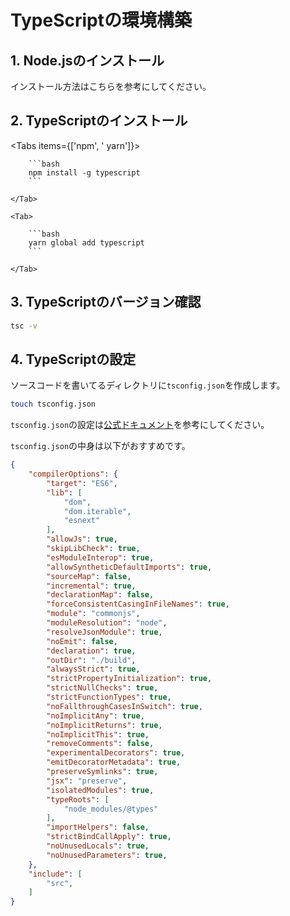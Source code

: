 
# TypeScriptの環境構築

## 1. Node.jsのインストール

インストール方法は<GetCodeLink path="/chapters/nodejs/2.environment">こちら</GetCodeLink>を参考にしてください。

## 2. TypeScriptのインストール

<Tabs items={['npm', ' yarn']}>
    <Tab>

        ```bash
        npm install -g typescript
        ```

    </Tab>

    <Tab>

        ```bash
        yarn global add typescript
        ```

    </Tab>

</Tabs>

## 3. TypeScriptのバージョン確認

```bash
tsc -v
```

## 4. TypeScriptの設定

ソースコードを書いてるディレクトリに`tsconfig.json`を作成します。

```bash
touch tsconfig.json
```

`tsconfig.json`の設定は[公式ドキュメント](https://www.typescriptlang.org/docs/handbook/tsconfig-json.html)を参考にしてください。


`tsconfig.json`の中身は以下がおすすめです。

```json
{
	"compilerOptions": {
		"target": "ES6",
		"lib": [
			"dom",
			"dom.iterable",
			"esnext"
		],
		"allowJs": true,
		"skipLibCheck": true,
		"esModuleInterop": true,
		"allowSyntheticDefaultImports": true,
		"sourceMap": false,
		"incremental": true,
		"declarationMap": false,
		"forceConsistentCasingInFileNames": true,
		"module": "commonjs",
		"moduleResolution": "node",
		"resolveJsonModule": true,
		"noEmit": false,
		"declaration": true,
		"outDir": "./build",
		"alwaysStrict": true,
		"strictPropertyInitialization": true,
		"strictNullChecks": true,
		"strictFunctionTypes": true,
		"noFallthroughCasesInSwitch": true,
		"noImplicitAny": true,
		"noImplicitReturns": true,
		"noImplicitThis": true,
		"removeComments": false,
		"experimentalDecorators": true,
		"emitDecoratorMetadata": true,
		"preserveSymlinks": true,
		"jsx": "preserve",
		"isolatedModules": true,
		"typeRoots": [
			"node_modules/@types"
		],
		"importHelpers": false,
		"strictBindCallApply": true,
		"noUnusedLocals": true,
		"noUnusedParameters": true,
	},
	"include": [
		"src",
	]
}
```

